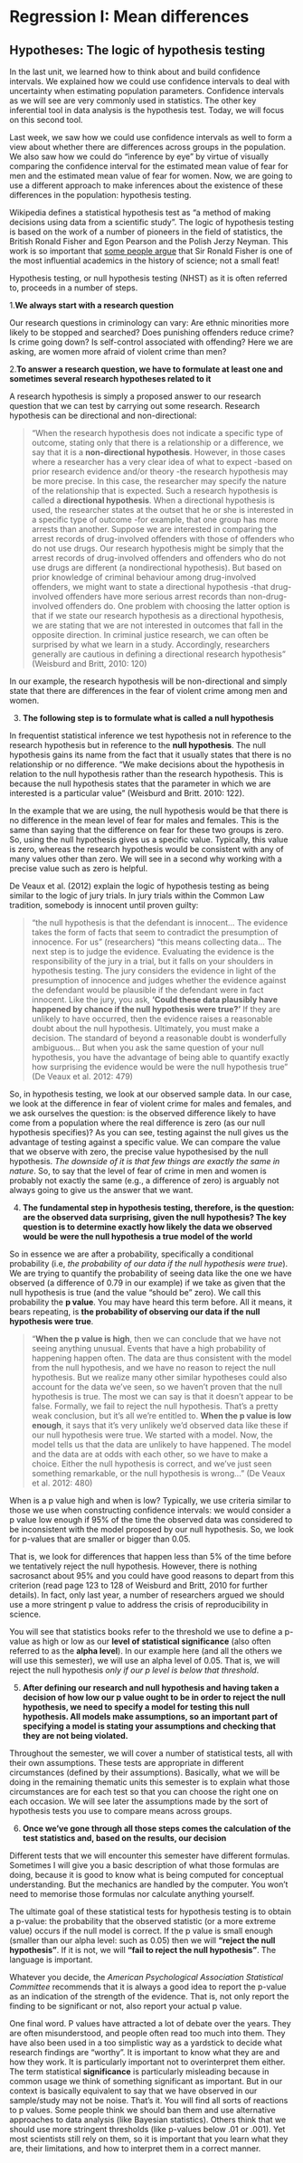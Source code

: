 # Regression I: Mean differences
## Hypotheses: The logic of hypothesis testing

In the last unit, we learned how to think about and build confidence intervals. We explained how we could use confidence intervals to deal with uncertainty when estimating population parameters. Confidence intervals as we will see are very commonly used in statistics. The other key inferential tool in data analysis is the hypothesis test. Today, we will focus on this second tool. 

Last week, we saw how we could use confidence intervals as well to form a view about whether there are differences across groups in the population. We also saw how we could do "inference by eye" by virtue of visually comparing the confidence interval for the estimated mean value of fear for men and the estimated mean value of fear for women. Now, we are going to use a different approach to make inferences about the existence of these differences in the population: hypothesis testing.

Wikipedia defines a statistical hypothesis test as "a method of making decisions using data from a scientific study". The logic of hypothesis testing is based on the work of a number of pioneers in the field of statistics, the British Ronald Fisher and Egon Pearson and the Polish Jerzy Neyman. This work is so important that [some people argue](https://simplystatistics.tumblr.com/post/18903448428/ra-fisher-is-the-most-influential-scientist-ever) that Sir Ronald Fisher is one of the most influential academics in the history of science; not a small feat! 

Hypothesis testing, or null hypothesis testing (NHST) as it is often referred to, proceeds in a number of steps. 

1.**We always start with a research question** 

Our research questions in criminology can vary: Are ethnic minorities more likely to be stopped and searched? Does punishing offenders reduce crime? Is crime going down? Is self-control associated with offending? Here we are asking, are women more afraid of violent crime than men?

2.**To answer a research question, we have to formulate at least one and sometimes several research hypotheses related to it** 

A research hypothesis is simply a proposed answer to our research question that we can test by carrying out some research. Research hypothesis can be directional and non-directional:

>"When the research hypothesis does not indicate a specific type of outcome, stating only that there is a relationship or a difference, we say that it is a **non-directional hypothesis**. However, in those cases where a researcher has a very clear idea of what to expect -based on prior research evidence and/or theory -the research hypothesis may be more precise. In this case, the researcher may specify the nature of the relationship that is expected. Such a research hypothesis is called a **directional hypothesis**. When a directional hypothesis is used, the researcher states at the outset that he or she is interested in a specific type of outcome -for example, that one group has more arrests than another. Suppose we are interested in comparing the arrest records of drug-involved offenders with those of offenders who do not use drugs. Our research hypothesis might be simply that the arrest records of drug-involved offenders and offenders who do not use drugs are different (a nondirectional hypothesis). But based on prior knowledge of criminal behaviour among drug-involved offenders, we might want to state a directional hypothesis -that drug-involved offenders have more serious arrest records than non-drug-involved offenders do. One problem with choosing the latter option is that if we state our research hypothesis as a directional hypothesis, we are stating that we are not interested in outcomes that fall in the opposite direction. In criminal justice research, we can often be surprised by what we learn in a study. Accordingly, researchers generally are cautious in defining a directional research hypothesis" (Weisburd and Britt, 2010: 120)

In our example, the research hypothesis will be non-directional and simply state that there are differences in the fear of violent crime among men and women.

3. **The following step is to formulate what is called a null hypothesis**

In frequentist statistical inference we test hypothesis not in reference to the research hypothesis but in reference to the **null hypothesis**. The null hypothesis gains its name from the fact that it usually states that there is no relationship or no difference. "We make decisions about the hypothesis in relation to the null hypothesis rather than the research hypothesis. This is because the null hypothesis states that the parameter in which we are interested is a particular value" (Weisburd and Britt. 2010: 122). 

In the example that we are using, the null hypothesis would be that there is no difference in the mean level of fear for males and females. This is the same than saying that the difference on fear for these two groups is zero. So, using the null hypothesis gives us a specific value. Typically, this value is zero, whereas the research hypothesis would be consistent with any of many values other than zero.  We will see in a second why working with a precise value such as zero is helpful.

De Veaux et al. (2012) explain the logic of hypothesis testing as being similar to the logic of jury trials. In jury trials within the Common Law tradition, somebody is innocent until proven guilty:

>"the null hypothesis is that the defendant is innocent... The evidence takes the form of facts that seem to contradict the presumption of innocence. For us" (researchers) "this means collecting data... The next step is to judge the evidence. Evaluating the evidence is the responsibility of the jury in a trial, but it falls on your shoulders in hypothesis testing. The jury considers the evidence in light of the presumption of innocence and judges whether the evidence against the defendant would be plausible if the defendant were in fact innocent. Like the jury, you ask, **'Could these data plausibly have happened by chance if the null hypothesis were true?'** If they are unlikely to have occurred, then the evidence raises a reasonable doubt about the null hypothesis. Ultimately, you must make a decision. The standard of beyond a reasonable doubt is wonderfully ambiguous... But when you ask the same question of your null hypothesis, you have the advantage of being able to quantify exactly how surprising the evidence would be were the null hypothesis true" (De Veaux et al. 2012: 479)

So, in hypothesis testing, we look at our observed sample data. In our case, we look at the difference in fear of violent crime for males and females, and we ask ourselves the question: is the observed difference likely to have come from a population where the real difference is zero (as our null hypothesis specifies)? As you can see, testing against the null gives us the advantage of testing against a specific value. We can compare the value that we observe with zero, the precise value hypothesised by the null hypothesis. *The downside of it is that few things are exactly the same in nature*. So, to say that the level of fear of crime in men and women is probably not exactly the same (e.g., a difference of zero) is arguably not always going to give us the answer that we want.

4. **The fundamental step in hypothesis testing, therefore, is the question: are the observed data surprising, given the null hypothesis? The key question is to determine exactly how likely the data we observed would be were the null hypothesis a true model of the world**

So in essence we are after a probability, specifically a conditional probability (i.e, *the probability of our data if the null hypothesis were true*). We are trying to quantify the probability of seeing data like the one we have observed (a difference of 0.79 in our example) if we take as given that the null hypothesis is true (and the value "should be" zero). We call this probability the **p value**. You may have heard this term before. All it means, it bears repeating, is **the probability of observing our data if the null hypothesis were true**.

>"**When the p value is high**, then we can conclude that we have not seeing anything unusual. Events that have a high probability of happening happen often. The data are thus consistent with the model from the null hypothesis, and we have no reason to reject the null hypothesis. But we realize many other similar hypotheses could also account for the data we've seen, so we haven't proven that the null hypothesis is true. The most we can say is that it doesn't appear to be false. Formally, we fail to reject the null hypothesis. That's a pretty weak conclusion, but it's all we're entitled to. **When the p value is low enough**, it says that it's very unlikely we'd observed data like these if our null hypothesis were true. We started with a model. Now, the model tells us that the data are unlikely to have happened. The model and the data are at odds with each other, so we have to make a choice. Either the null hypothesis is correct, and we've just seen something remarkable, or the null hypothesis is wrong..." (De Veaux et al. 2012: 480)

When is a p value high and when is low? Typically, we use criteria similar to those we use when constructing confidence intervals: we would consider a p value low enough if 95% of the time the observed data was considered to be inconsistent with the model proposed by our null hypothesis. So, we look for p-values that are smaller or bigger than 0.05.

That is, we look for differences that happen less than 5% of the time before we tentatively reject the null hypothesis. However, there is nothing sacrosanct about 95% and you could have good reasons to depart from this criterion (read page 123 to 128 of Weisburd and Britt, 2010 for further details). In fact, only last year, a number of researchers argued we should use a more stringent p value to address the crisis of reproducibility in science.

You will see that statistics books refer to the threshold we use to define a p-value as high or low as our **level of statistical significance** (also often referred to as the **alpha level**). In our example here (and all the others we will use this semester), we will use an alpha level of 0.05. That is, we will reject the null hypothesis *only if our p level is below that threshold*.

5. **After defining our research and null hypothesis and having taken a decision of how low our p value ought to be in order to reject the null hypothesis, we need to specify a model for testing this null hypothesis. All models make assumptions, so an important part of specifying a model is stating your assumptions and checking that they are not being violated. **

Throughout the semester, we will cover a number of statistical tests, all with their own assumptions. These tests are appropriate in different circumstances (defined by their assumptions). Basically, what we will be doing in the remaining thematic units this semester is to explain what those circumstances are for each test so that you can choose the right one on each occasion. We will see later the assumptions made by the sort of hypothesis tests you use to compare means across groups.

6. **Once we've gone through all those steps comes the calculation of the test statistics and, based on the results, our decision**

Different tests that we will encounter this semester have different formulas. Sometimes I will give you a basic description of what those formulas are doing, because it is good to know what is being computed for conceptual understanding. But the mechanics are handled by the computer. You won't need to memorise those formulas nor calculate anything yourself.

The ultimate goal of these statistical tests for hypothesis testing is to obtain a p-value: the probability that the observed statistic (or a more extreme value) occurs if the null model is correct. If the p value is small enough (smaller than our alpha level: such as 0.05) then we will **"reject the null hypothesis"**. If it is not, we will **"fail to reject the null hypothesis"**. The language is important.

Whatever you decide, the *American Psychological Association Statistical Committee* recommends that it is always a good idea to report the p-value as an indication of the strength of the evidence. That is, not only report the finding to be significant or not, also report your actual p value.

One final word. P values have attracted a lot of debate over the years. They are often misunderstood, and people often read too much into them. They have also been used in a too simplistic way as a yardstick to decide what research findings are "worthy". It is important to know what they are and how they work. It is particularly important not to overinterpret them either. The term statistical **significance** is particularly misleading because in common usage we think of something significant as important. But in our context is basically equivalent to say that we have observed in our sample/study may not be noise. That's it. You will find all sorts of reactions to p values. Some people think we should ban them and use alternative approaches to data analysis (like Bayesian statistics). Others think that we should use more stringent thresholds (like p-values below .01 or .001). Yet most scientists still rely on them, so it is important that you learn what they are, their limitations, and how to interpret them in a correct manner.
